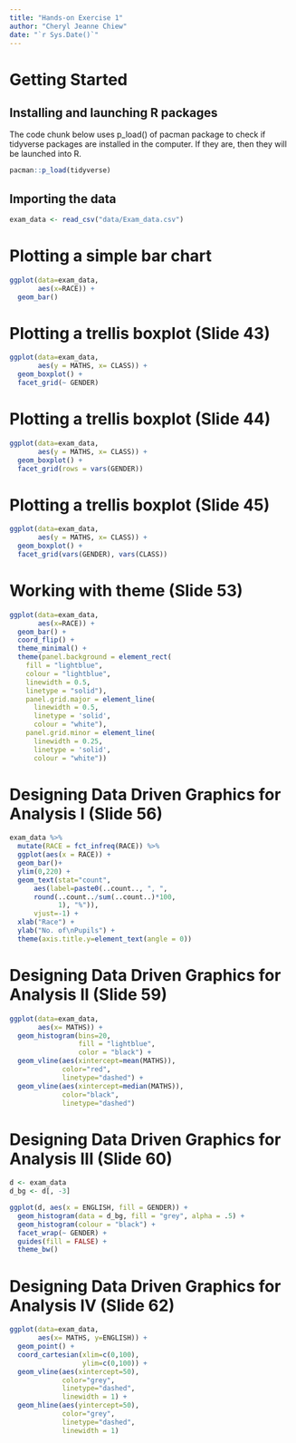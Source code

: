 ```yaml
---
title: "Hands-on Exercise 1"
author: "Cheryl Jeanne Chiew"
date: "`r Sys.Date()`"
---
```


# Getting Started

## Installing and launching R packages

The code chunk below uses p_load() of pacman package to check if tidyverse packages are installed in the computer. If they are, then they will be launched into R.

```r
pacman::p_load(tidyverse)
```

## Importing the data

```r
exam_data <- read_csv("data/Exam_data.csv")
```

# Plotting a simple bar chart

```r
ggplot(data=exam_data, 
       aes(x=RACE)) +
  geom_bar()
```

# Plotting a trellis boxplot (Slide 43)

```r
ggplot(data=exam_data, 
       aes(y = MATHS, x= CLASS)) +
  geom_boxplot() +
  facet_grid(~ GENDER)
```

# Plotting a trellis boxplot (Slide 44)

```r
ggplot(data=exam_data, 
       aes(y = MATHS, x= CLASS)) +
  geom_boxplot() +
  facet_grid(rows = vars(GENDER))
```

# Plotting a trellis boxplot (Slide 45)

```r
ggplot(data=exam_data, 
       aes(y = MATHS, x= CLASS)) +
  geom_boxplot() +
  facet_grid(vars(GENDER), vars(CLASS))
```

# Working with theme (Slide 53)

```r
ggplot(data=exam_data, 
       aes(x=RACE)) +
  geom_bar() +
  coord_flip() +
  theme_minimal() +
  theme(panel.background = element_rect(
    fill = "lightblue",
    colour = "lightblue",
    linewidth = 0.5,
    linetype = "solid"),
    panel.grid.major = element_line(
      linewidth = 0.5,
      linetype = 'solid',
      colour = "white"), 
    panel.grid.minor = element_line(
      linewidth = 0.25,
      linetype = 'solid',
      colour = "white"))
```

# Designing Data Driven Graphics for Analysis I (Slide 56)

```r
exam_data %>%
  mutate(RACE = fct_infreq(RACE)) %>%
  ggplot(aes(x = RACE)) + 
  geom_bar()+
  ylim(0,220) +
  geom_text(stat="count", 
      aes(label=paste0(..count.., ", ", 
      round(..count../sum(..count..)*100,
            1), "%")),
      vjust=-1) +
  xlab("Race") +
  ylab("No. of\nPupils") +
  theme(axis.title.y=element_text(angle = 0))
```

# Designing Data Driven Graphics for Analysis II (Slide 59)

```r
ggplot(data=exam_data, 
       aes(x= MATHS)) +
  geom_histogram(bins=20, 
                 fill = "lightblue", 
                 color = "black") +
  geom_vline(aes(xintercept=mean(MATHS)), 
             color="red", 
             linetype="dashed") + 
  geom_vline(aes(xintercept=median(MATHS)), 
             color="black", 
             linetype="dashed")
```

# Designing Data Driven Graphics for Analysis III (Slide 60)

```r
d <- exam_data   
d_bg <- d[, -3]  

ggplot(d, aes(x = ENGLISH, fill = GENDER)) +
  geom_histogram(data = d_bg, fill = "grey", alpha = .5) +
  geom_histogram(colour = "black") +
  facet_wrap(~ GENDER) +
  guides(fill = FALSE) +  
  theme_bw()
```

# Designing Data Driven Graphics for Analysis IV (Slide 62)

```r
ggplot(data=exam_data, 
       aes(x= MATHS, y=ENGLISH)) +
  geom_point() +
  coord_cartesian(xlim=c(0,100),
                  ylim=c(0,100)) +
  geom_vline(aes(xintercept=50), 
             color="grey", 
             linetype="dashed", 
             linewidth = 1) +
  geom_hline(aes(yintercept=50), 
             color="grey", 
             linetype="dashed", 
             linewidth = 1) 

```
